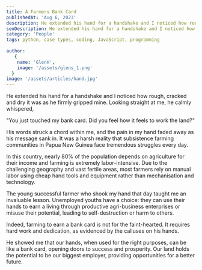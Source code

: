 ```yaml
---
title: A Farmers Bank Card
publishedAt: 'Aug 6, 2023'
description: He extended his hand for a handshake and I noticed how rough, cracked, and dry it was as he firmly gripped mine.
seoDescription: He extended his hand for a handshake and I noticed how rough, cracked, and dry it was as he firmly gripped mine.
category: 'People'
tags: python, case types, coding, JavaScript, programming
  
author:
   {
    name: 'GlenH',
    image: '/assets/glens_1.png'
  }
image: '/assets/articles/hand.jpg'
---
```


He extended his hand for a handshake and I noticed how rough, cracked and dry it was as he firmly gripped mine. Looking straight at me, he calmly whispered, 

"You just touched my bank card. Did you feel how it feels to work the land?"

His words struck a chord within me, and the pain in my hand faded away as his message sank in. It was a harsh reality that subsistence farming communities in Papua New Guinea face tremendous struggles every day.

In this country, nearly 80% of the population depends on agriculture for their income and farming is extremely labor-intensive. Due to the challenging geography and vast fertile areas, most farmers rely on manual labor using cheap hand tools and equipment rather than mechanisation and technology.

The young successful farmer who shook my hand that day taught me an invaluable lesson. Unemployed youths have a choice: they can use their hands to earn a living through productive agri-business enterprises or misuse their potential, leading to self-destruction or harm to others.

Indeed, farming to earn a bank card is not for the faint-hearted. It requires hard work and dedication, as evidenced by the calluses on his hands.

He showed me that our hands, when used for the right purposes, can be like a bank card, opening doors to success and prosperity. Our land holds the potential to be our biggest employer, providing opportunities for a better future.